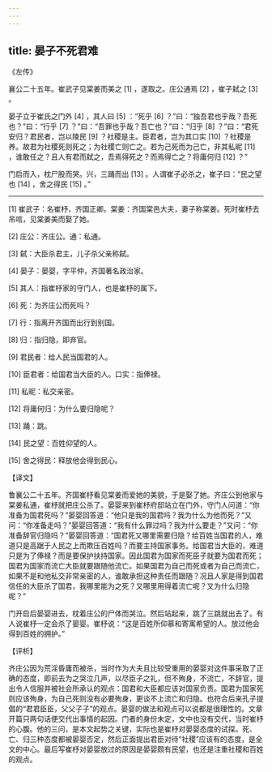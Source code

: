 ```yaml
---
---
---
```

title: 晏子不死君难
---




《左传》

襄公二十五年。崔武子见棠姜而美之 [1] ，遂取之。庄公通焉 [2] ，崔子弑之 [3] 。

晏子立于崔氏之门外 [4] ，其人曰 [5] ：“死乎 [6] ？”曰：“独吾君也乎哉？吾死也？”曰：“行乎 [7] ？”曰：“吾罪也乎哉？吾亡也？”曰：“归乎 [8] ？”曰：“君死安归？君民者，岂以陵民 [9] ？社稷是主。臣君者，岂为其口实 [10] ？社稷是养。故君为社稷死则死之；为社稷亡则亡之。若为己死而为己亡，非其私昵 [11] ，谁敢任之？且人有君而弑之，吾焉得死之？而焉得亡之？将庸何归 [12] ？”

门启而入，枕尸股而哭。兴，三踊而出 [13] 。人谓崔子必杀之，崔子曰：“民之望也 [14] ，舍之得民 [15] 。”



* * *



[1] 崔武子：名崔杼，齐国正卿。棠姜：齐国棠邑大夫，妻子称棠姜。死时崔杼去吊唁，见棠姜美而娶了她。

[2] 庄公：齐庄公。通：私通。

[3] 弑：大臣杀君主，儿子杀父亲称弑。

[4] 晏子：晏婴，字平仲，齐国著名政治家。

[5] 其人：指崔杼家的守门人，也是崔杼的属下。

[6] 死：为齐庄公而死吗？

[7] 行：指离开齐国而出行到别国。

[8] 归：指归隐，即弃官。

[9] 君民者：给人民当国君的人。

[10] 臣君者：给国君当大臣的人。口实：指俸禄。

[11] 私昵：私交亲密。

[12] 将庸何归：为什么要归隐呢？

[13] 踊：跳。

[14] 民之望：百姓仰望的人。

[15] 舍之得民：释放他会得到民心。

【译文】

鲁襄公二十五年。齐国崔杼看见棠姜而爱她的美貌，于是娶了她。齐庄公到他家与棠姜私通，崔杼就把庄公杀了。晏婴来到崔杼府邸站立在门外，守门人问道：“你准备为国君死吗？”晏婴回答道：“他只是我的国君吗？我为什么为他而死？”又问：“你准备走吗？”晏婴回答道：“我有什么罪过吗？我为什么要走？”又问：“你准备辞官归隐吗？”晏婴回答道：“国君死又哪里需要归隐？给百姓当国君的人，难道只是高踞于人民之上而欺压百姓吗？而要主持国家事务。给国君当大臣的，难道只是为了俸禄？而是要保护扶持国家。因此国君为国家而死臣子就要为国君而死；国君为国家而流亡大臣就要跟随他流亡。如果国君为自己而死或者为自己而流亡，如果不是和他私交非常亲密的人，谁敢承担这种责任而跟随？况且人家是得到国君信任的大臣杀了国君，我哪里能为之死？又哪里用得着流亡呢？又为什么归隐呢？”

门开启后晏婴进去，枕着庄公的尸体而哭泣。然后站起来，跳了三跳就出去了。有人说崔杼一定会杀了晏婴。崔杼说：“这是百姓所仰慕和寄寓希望的人。放过他会得到百姓的拥护。”

【评析】

齐庄公因为荒淫昏庸而被杀，当时作为大夫且比较受重用的晏婴对这件事采取了正确的态度，即前去为之哭泣几声，以尽臣子之礼，但不殉身，不流亡，不辞官，提出令人信服并被社会所承认的观点：国君和大臣都应该对国家负责。国君为国家死则应该殉身，为自己死则没有必要殉身，更谈不上流亡和归隐。也符合后来孔子提倡的“君君臣臣，父父子子”的观点。晏婴的做法和观点可以说都是很理性的。文章开篇只两句话便交代出事情的起因。门者的身份未定，文中也没有交代，当时崔杼的心腹。他的三问，是本文起势之关键，实际也是崔杼对晏婴态度的试探。死、亡、归三种态度都被晏婴否定，然后正面提出君臣对待“社稷”应该有的态度，是全文的中心。最后写崔杼对晏婴放过的原因是晏婴颇有民望，也还是注重社稷和百姓的观点。